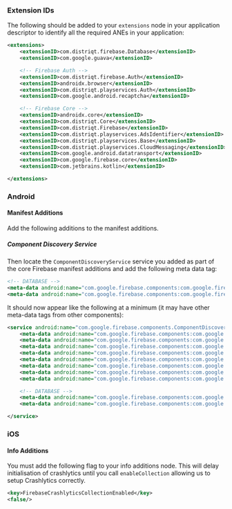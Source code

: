 
### Extension IDs

The following should be added to your `extensions` node in your application descriptor to identify all the required ANEs in your application:

```xml
<extensions>
	<extensionID>com.distriqt.firebase.Database</extensionID>
	<extensionID>com.google.guava</extensionID>

	<!-- Firebase Auth -->
	<extensionID>com.distriqt.firebase.Auth</extensionID>
	<extensionID>androidx.browser</extensionID>
	<extensionID>com.distriqt.playservices.Auth</extensionID>
	<extensionID>com.google.android.recaptcha</extensionID>

	<!-- Firebase Core -->
	<extensionID>androidx.core</extensionID>
	<extensionID>com.distriqt.Core</extensionID>
	<extensionID>com.distriqt.Firebase</extensionID>
	<extensionID>com.distriqt.playservices.AdsIdentifier</extensionID>
	<extensionID>com.distriqt.playservices.Base</extensionID>
	<extensionID>com.distriqt.playservices.CloudMessaging</extensionID>
	<extensionID>com.google.android.datatransport</extensionID>
	<extensionID>com.google.firebase.core</extensionID>
	<extensionID>com.jetbrains.kotlin</extensionID>

</extensions>
```



### Android

#### Manifest Additions

Add the following additions to the manifest additions.


##### Component Discovery Service

Then locate the `ComponentDiscoveryService` service you added as part of the core Firebase manifest additions and add the following meta data tag:

```xml
<!-- DATABASE -->
<meta-data android:name="com.google.firebase.components:com.google.firebase.database.FirebaseDatabaseKtxRegistrar" android:value="com.google.firebase.components.ComponentRegistrar" />
<meta-data android:name="com.google.firebase.components:com.google.firebase.database.DatabaseRegistrar" android:value="com.google.firebase.components.ComponentRegistrar" />
```

It should now appear like the following at a minimum (it may have other meta-data tags from other components):

```xml
<service android:name="com.google.firebase.components.ComponentDiscoveryService" android:directBootAware="true" android:exported="false">
	<meta-data android:name="com.google.firebase.components:com.google.firebase.auth.FirebaseAuthRegistrar" android:value="com.google.firebase.components.ComponentRegistrar"/>
	<meta-data android:name="com.google.firebase.components:com.google.firebase.analytics.connector.internal.AnalyticsConnectorRegistrar" android:value="com.google.firebase.components.ComponentRegistrar"/>
	<meta-data android:name="com.google.firebase.components:com.google.firebase.installations.FirebaseInstallationsKtxRegistrar" android:value="com.google.firebase.components.ComponentRegistrar" />
	<meta-data android:name="com.google.firebase.components:com.google.firebase.installations.FirebaseInstallationsRegistrar" android:value="com.google.firebase.components.ComponentRegistrar"/>
	<meta-data android:name="com.google.firebase.components:com.google.firebase.datatransport.TransportRegistrar" android:value="com.google.firebase.components.ComponentRegistrar"/>
	<meta-data android:name="com.google.firebase.components:com.google.firebase.abt.component.AbtRegistrar" android:value="com.google.firebase.components.ComponentRegistrar"/>
	<meta-data android:name="com.google.firebase.components:com.google.firebase.FirebaseCommonKtxRegistrar" android:value="com.google.firebase.components.ComponentRegistrar" />
	<meta-data android:name="com.google.firebase.components:com.google.firebase.ktx.FirebaseCommonLegacyRegistrar" android:value="com.google.firebase.components.ComponentRegistrar" />

	<!-- DATABASE -->
	<meta-data android:name="com.google.firebase.components:com.google.firebase.database.FirebaseDatabaseKtxRegistrar" android:value="com.google.firebase.components.ComponentRegistrar" />
	<meta-data android:name="com.google.firebase.components:com.google.firebase.database.DatabaseRegistrar" android:value="com.google.firebase.components.ComponentRegistrar" />

</service>
```



### iOS 

#### Info Additions

You must add the following flag to your info additions node. This will delay initialisation of crashlytics until you call `enableCollection` allowing us to setup Crashlytics correctly.

```xml
<key>FirebaseCrashlyticsCollectionEnabled</key>
<false/>
```
